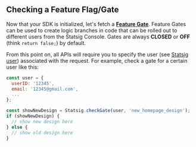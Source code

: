 ## Checking a Feature Flag/Gate

Now that your SDK is initialized, let's fetch a [**Feature Gate**](/feature-flags/overview). Feature Gates can be used to create logic branches in code that can be rolled out to different users from the Statsig Console. Gates are always **CLOSED** or **OFF** (think `return false;`) by default.

From this point on, all APIs will require you to specify the user (see [Statsig user](#statsig-user)) associated with the request. For example, check a gate for a certain user like this:

```javascript
const user = {
  userID: '12345',
  email: '12345@gmail.com',
  ...
};

const showNewDesign = Statsig.checkGate(user, 'new_homepage_design');
if (showNewDesign) {
  // show new design here
} else {
  // show old design here
}
```


